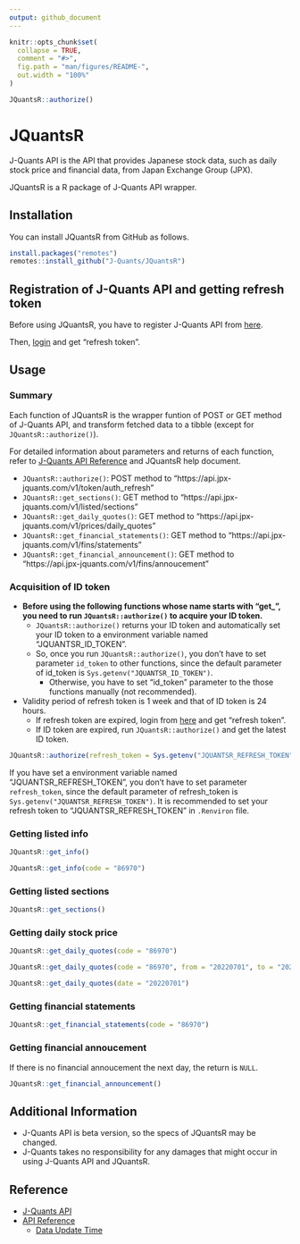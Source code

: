 ---
output: github_document
---


```{r, include = FALSE}
knitr::opts_chunk$set(
  collapse = TRUE,
  comment = "#>",
  fig.path = "man/figures/README-",
  out.width = "100%"
)
```

```{r, include=FALSE}
JQuantsR::authorize()
```

# JQuantsR

<!-- badges: start -->
<!-- badges: end -->

J-Quants API is the API that provides Japanese stock data, such as daily stock price and financial data, from Japan Exchange Group (JPX).

JQuantsR is a R package of J-Quants API wrapper.

## Installation

You can install JQuantsR from GitHub as follows.

```{r, eval=FALSE}
install.packages("remotes")
remotes::install_github("J-Quants/JQuantsR")
```


## Registration of J-Quants API and getting refresh token

Before using JQuantsR, you have to register J-Quants API from [here](https://application.jpx-jquants.com/register).

Then, [login](https://application.jpx-jquants.com/) and get "refresh token".


## Usage

### Summary

Each function of JQuantsR is the wrapper funtion of POST or GET method of J-Quants API, and transform fetched data to a tibble (except for `JQuantsR::authorize()`).

For detailed information about parameters and returns of each function, refer to [J-Quants API Reference](https://jpx.gitbook.io/j-quants-api/api-reference) and JQuantsR help document.

- `JQuantsR::authorize()`: POST method to "https://api.jpx-jquants.com/v1/token/auth_refresh"
- `JQuantsR::get_sections()`: GET method to "https://api.jpx-jquants.com/v1/listed/sections"
- `JQuantsR::get_daily_quotes()`: GET method to "https://api.jpx-jquants.com/v1/prices/daily_quotes"
- `JQuantsR::get_financial_statements()`: GET method to "https://api.jpx-jquants.com/v1/fins/statements"
- `JQuantsR::get_financial_announcement()`: GET method to "https://api.jpx-jquants.com/v1/fins/annoucement"


### Acquisition of ID token

- **Before using the following functions whose name starts with "get_", you need to run `JQuantsR::authorize()` to acquire your ID token.**
  - `JQuantsR::authorize()` returns your ID token and automatically set your ID token to a environment variable named "JQUANTSR_ID_TOKEN".
  - So, once you run `JQuantsR::authorize()`, you don't have to set parameter `id_token` to other functions, since the default parameter of id_token is `Sys.getenv("JQUANTSR_ID_TOKEN")`.
    - Otherwise, you have to set "id_token" parameter to the those functions manually (not recommended).
- Validity period of refresh token is 1 week and that of ID token is 24 hours.
  - If refresh token are expired, login from [here](https://application.jpx-jquants.com/) and get "refresh token".
  - If ID token are expired, run `JQuantsR::authorize()` and get the latest ID token.

```{r, eval=FALSE}
JQuantsR::authorize(refresh_token = Sys.getenv("JQUANTSR_REFRESH_TOKEN"))
```

If you have set a environment variable named "JQUANTSR_REFRESH_TOKEN", you don't have to set parameter `refresh_token`, since the default parameter of refresh_token is `Sys.getenv("JQUANTSR_REFRESH_TOKEN")`. It is recommended to set your refresh token to "JQUANTSR_REFRESH_TOKEN" in `.Renviron` file.

### Getting listed info

```{r}
JQuantsR::get_info()
```

```{r}
JQuantsR::get_info(code = "86970")
```

### Getting listed sections

```{r}
JQuantsR::get_sections()
```

### Getting daily stock price

```{r}
JQuantsR::get_daily_quotes(code = "86970")
```

```{r}
JQuantsR::get_daily_quotes(code = "86970", from = "20220701", to = "20220715")
```

```{r}
JQuantsR::get_daily_quotes(date = "20220701")
```

### Getting financial statements

```{r}
JQuantsR::get_financial_statements(code = "86970")
```

### Getting financial annoucement

If there is no financial annoucement the next day, the return is `NULL`.

```{r}
JQuantsR::get_financial_announcement()
```

## Additional Information

- J-Quants API is beta version, so the specs of JQuantsR may be changed.
- J-Quants takes no responsibility for any damages that might occur in using J-Quants API and JQuantsR.

## Reference

- [J-Quants API](https://application.jpx-jquants.com/)
- [API Reference](https://jpx.gitbook.io/j-quants-api/api-reference)
  - [Data Update Time](https://jpx.gitbook.io/j-quants-api/api-reference/data-update)
